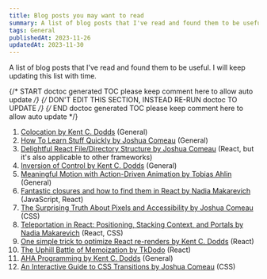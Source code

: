 ```yaml
---
title: Blog posts you may want to read
summary: A list of blog posts that I've read and found them to be useful.
tags: General
publishedAt: 2023-11-26
updatedAt: 2023-11-30
---
```


A list of blog posts that I've read and found them to be useful. I will keep updating this list with time.

{/* START doctoc generated TOC please keep comment here to allow auto update */}
{/* DON'T EDIT THIS SECTION, INSTEAD RE-RUN doctoc TO UPDATE */}
{/* END doctoc generated TOC please keep comment here to allow auto update */}

1. [Colocation by Kent C. Dodds](https://kentcdodds.com/blog/colocation) (General)
1. [How To Learn Stuff Quickly by Joshua Comeau](https://www.joshwcomeau.com/blog/how-to-learn-stuff-quickly/) (General)
1. [Delightful React File/Directory Structure by Joshua Comeau](https://www.joshwcomeau.com/react/file-structure/) (React, but it's also applicable to other frameworks)
1. [Inversion of Control by Kent C. Dodds](https://kentcdodds.com/blog/inversion-of-control) (General)
1. [Meaningful Motion with Action-Driven Animation by Tobias Ahlin](https://tobiasahlin.com/blog/meaningful-motion-w-action-driven-animation/) (General)
1. [Fantastic closures and how to find them in React by Nadia Makarevich](https://www.developerway.com/posts/fantastic-closures) (JavaScript, React)
1. [The Surprising Truth About Pixels and Accessibility by Joshua Comeau](https://www.joshwcomeau.com/css/surprising-truth-about-pixels-and-accessibility) (CSS)
1. [Teleportation in React: Positioning, Stacking Context, and Portals by Nadia Makarevich](https://www.developerway.com/posts/positioning-and-portals-in-react) (React, CSS)
1. [One simple trick to optimize React re-renders by Kent C. Dodds](https://kentcdodds.com/blog/optimize-react-re-renders) (React)
1. [The Uphill Battle of Memoization by TkDodo](https://tkdodo.eu/blog/the-uphill-battle-of-memoization) (React)
1. [AHA Programming by Kent C. Dodds](https://kentcdodds.com/blog/aha-programming) (General)
1. [An Interactive Guide to CSS Transitions by Joshua Comeau](https://www.joshwcomeau.com/animation/css-transitions/) (CSS)

